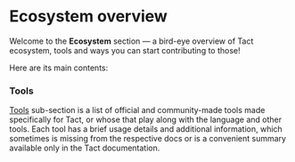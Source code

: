 # Ecosystem overview


Welcome to the **Ecosystem** section — a bird-eye overview of Tact ecosystem, tools and ways you can start contributing to those!

Here are its main contents:

<Steps>

### Tools

[Tools](/ecosystem/tools/overview) sub-section is a list of official and community-made tools made specifically for Tact, or whose that play along with the language and other tools. Each tool has a brief usage details and additional information, which sometimes is missing from the respective docs or is a convenient summary available only in the Tact documentation.

<Cards>
  <Cards.Card
    arrow
    title="Go to tools overview"
    href="/ecosystem/tools/overview"
  />
</Cards>

</Steps>
